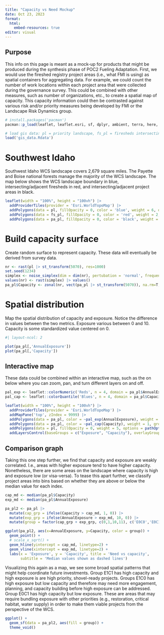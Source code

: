 ```yaml
---
title: "Capacity vs Need Mockup"
date: Oct 23, 2023
format: 
  html:
    embed-resources: true
editor: visual
---
```


## Purpose

This info on this page is meant as a mock-up for products that might be produced during the synthesis phase of POC2 Fueling Adaptation. First, we would use the fireshed registry project areas (i.e., what FMI is using) as spatial containers for aggregating data. For example, we could count the number of work locations within each project area that were collected during the governance survey. This could be combined with other measures, such as number of organizations, etc., to create a spatial map of capacity. This capacity information could then be contrasted against various risk and/or priority measures being developed by FMI or the Landscape Risk Dynamics group.

```r
# install.packages('pacman')
pacman::p_load(leaflet, leaflet.esri, sf, dplyr, ambient, terra, here, ggplot2)

# load gis data: pl = priority landscape, fs_pl = firesheds intersecting priority landscape, pa_pl = project areas intersecting priority landscape
load('gis_data.Rdata')
```

# Southwest Idaho

Southwest Idaho WCS landscape covers 2,679 square miles. The Payette and Boise national forests manage the majority of the WCS landscape. The map below shows the WCS landscape boundary in blue, intersecting/adjacent firesheds in red, and intersecting/adjacent project areas in black.

```r
leaflet(width = "100%", height = "100vh") |>
  addProviderTiles(provider = 'Esri.WorldTopoMap') |>
  addPolygons(data = pl, fillOpacity = 0, color = 'blue', weight = 6, opacity = .5) |>
  addPolygons(data = fs_pl, fillOpacity = 0, color = 'red', weight = 2, opacity = .5) |>
  addPolygons(data = pa_pl, fillOpacity = 0, color = 'black', weight = .2, opacity = 1)
```

# Build capacity surface

Create random surface to represent capacity. These data will eventually be derived from survey data.

```r
nr <- rast(pl |> st_transform(5070), res=1000)
set.seed(1234)
simplex <- noise_simplex(dim = dim(nr), pertubation = 'normal', frequency = 0.01)
values(nr) <- rast(simplex) |> values()
pa_pl$Capacity <- zonal(nr, vect(pa_pl |> st_transform(5070)), na.rm=T, exact=T) |> pull(1)
```

# Spatial distribution

Map the spatial distribution of capacity and exposure. Notice the difference in values between the two metrics. Exposure various between 0 and 10. Capacity is some standardized value centered on 0.

```r
#| layout-ncol: 2

plot(pa_pl[,'AnnualExposure'])
plot(pa_pl[,'Capacity'])
```

## Interactive map

These data could be combined within an interactive map, such as the on below where you can zoom, pan, and turn different layers on and off.

```r
pal_exp <- leaflet::colorNumeric('Reds', n = 4, domain = pa_pl$AnnualExposure)
pal_cap <- leaflet::colorQuantile('Blues', n = 4, domain = pa_pl$Capacity)

leaflet(width = "100%", height = "100vh") |>
  addProviderTiles(provider = 'Esri.WorldTopoMap') |>
  addMapPane('top', zIndex = 9999) |>
  addPolygons(data = pa_pl, color = ~pal_exp(AnnualExposure), weight = 1, group = 'Exposure', fillOpacity = 0.5) |>
  addPolygons(data = pa_pl, color = ~pal_cap(Capacity), weight = 1, group = 'Capacity', fillOpacity = 0.5) |>
  addPolygons(data = pl, fillOpacity = 0, weight = 5, options = pathOptions(pane = "top"), group='WCS landscape') |>
  addLayersControl(baseGroups = c("Exposure", "Capacity"), overlayGroups = 'WCS landscape')
```

## Comparison graph

Taking this one step further, we find that capacity and exposure are weakly correlated. I.e., areas with higher exposure tend to have higher capacity. Nonetheless, there are some areas on the landscape where capacity is high and exposure low (or visa-versa). To tease this apart further, we classify project areas into bins based on whether they are above or below the median value for each index.

```r
cap_md <- median(pa_pl$Capacity)
exp_md <- median(pa_pl$AnnualExposure)

pa_pl2 <- pa_pl |> 
  mutate(cap_grp = ifelse(Capacity > cap_md, 1, 0)) |>
  mutate(exp_grp = ifelse(AnnualExposure > exp_md, 10, 0)) |>
  mutate(group = factor(cap_grp + exp_grp, c(0,1,10,11), c('E0C0','E0C1','E1C0','E1C1')))

ggplot(pa_pl2, aes(x=AnnualExposure, y=Capacity, color = group)) + 
  geom_point() + 
  # scale_x_sqrt() + 
  geom_hline(yintercept = cap_md, linetype=2) +
  geom_vline(xintercept = exp_md, linetype=2) +
  labs(x = 'Exposure', y = 'Capacity', title = 'Need vs capacity', 
       subtitle = 'Median values shown as dashed lines')
```

Visualizing this again as a map, we see some broad spatial patterns that might help coordinate future investments. Group E1C1 has high capacity and high exposure is are high priority, shovel-ready projects. Groups E1C0 has high exposure but low capacity and therefore may need more engagement, planning, and capacity building before high exposure can be addressed. Group E0C1 has high capacity but low exposure. These are areas that may require bundling exposure with other priorities (e.g., restoration, critical habitat, water supply) in order to make them viable projects from the perspective of the WCS.

```r
ggplot() +
  geom_sf(data = pa_pl2, aes(fill = group)) +
  theme_void()
```
